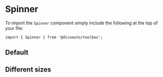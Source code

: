 
<Meta
  title="Toolbox/Spinner"
  component={Spinner}
/>

# Spinner

To import the `Spinner` component simply include the following at the top of your file:

```
import { Spinner } from '@dicoauto/toolbox';
```

## Default

<Canvas>
  <Story name="Default">
    <Spinner />
  </Story>
</Canvas>

## Different sizes

<Canvas>
  <Story name="Different-sizes">
    <div className="flex space-x-4 items-end">
      <Spinner size="s" />
      <Spinner size="m" />
      <Spinner size="lg" />
      <Spinner size="xl" />
    </div>
  </Story>
</Canvas>

